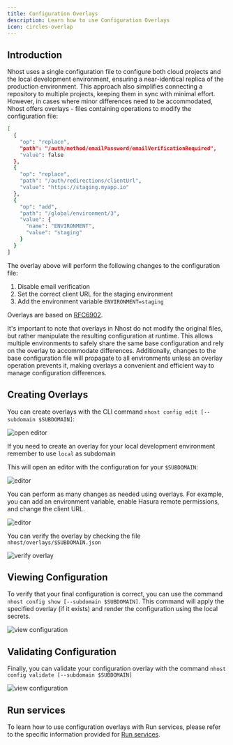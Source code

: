 ```yaml
---
title: Configuration Overlays
description: Learn how to use Configuration Overlays
icon: circles-overlap
---
```


## Introduction

Nhost uses a single configuration file to configure both cloud projects and the local development environment, ensuring a near-identical replica of the production environment. This approach also simplifies connecting a repository to multiple projects, keeping them in sync with minimal effort. However, in cases where minor differences need to be accommodated, Nhost offers overlays - files containing operations to modify the configuration file:

```bash
[
  {
    "op": "replace",
    "path": "/auth/method/emailPassword/emailVerificationRequired",
    "value": false
  },
  {
    "op": "replace",
    "path": "/auth/redirections/clientUrl",
    "value": "https://staging.myapp.io"
  },
  {
    "op": "add",
    "path": "/global/environment/3",
    "value": {
      "name": "ENVIRONMENT",
      "value": "staging"
    }
  }
]
```

The overlay above will perform the following changes to the configuration file:

1. Disable email verification
2. Set the correct client URL for the staging environment
3. Add the environment variable `ENVIRONMENT=staging`

<Info>Overlays are based on [RFC6902](https://www.rfc-editor.org/rfc/rfc6902).</Info>

It's important to note that overlays in Nhost do not modify the original files, but rather manipulate the resulting configuration at runtime. This allows multiple environments to safely share the same base configuration and rely on the overlay to accommodate differences. Additionally, changes to the base configuration file will propagate to all environments unless an overlay operation prevents it, making overlays a convenient and efficient way to manage configuration differences.

## Creating Overlays

You can create overlays with the CLI command `nhost config edit [--subdomain $SUBDOMAIN]`:

![open editor](/images/cli/1.png)

<Info>If you need to create an overlay for your local development environment remember to use `local` as subdomain</Info>

This will open an editor with the configuration for your `$SUBDOMAIN`:

![editor](/images/cli/2.png)

You can perform as many changes as needed using overlays. For example, you can add an environment variable, enable Hasura remote permissions, and change the client URL.

![editor](/images/cli/3.png)

You can verify the overlay by checking the file `nhost/overlays/$SUBDOMAIN.json`

![verify overlay](/images/cli/4.png)

## Viewing Configuration

To verify that your final configuration is correct, you can use the command `nhost config show [--subdomain $SUBDOMAIN]`. This command will apply the specified overlay (if it exists) and render the configuration using the local secrets.

![view configuration](/images/cli/5.png)

## Validating Configuration

Finally, you can validate your configuration overlay with the command `nhost config validate [--subdomain $SUBDOMAIN]`

![view configuration](/images/cli/6.png)


## Run services

To learn how to use configuration overlays with Run services, please refer to the specific information provided for [Run services](/guides/run/configuration-overlays).

